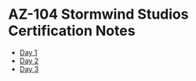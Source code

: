 # AZ-104 Stormwind Studios Certification Notes
* [Day 1](/posts/microsoft/azure/az-104/cert-notes/stormwind-studios/day1/1-introduction)
* [Day 2](/posts/microsoft/azure/az-104/cert-notes/stormwind-studios/day2/1-managing-entra-id)
* [Day 3](/posts/microsoft/azure/az-104/cert-notes/stormwind-studios/day3/1-azure-object-hierarchy-physical)